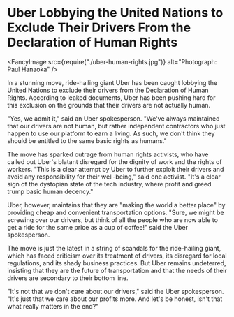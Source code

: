 # Uber Lobbying the United Nations to Exclude Their Drivers From the Declaration of Human Rights

<Metadata dateIso8601="2023-02-20T22:11:52.173Z" />

<FancyImage
  src={require("./uber-human-rights.jpg")}
  alt="Photograph: Paul Hanaoka"
/>

In a stunning move, ride-hailing giant Uber has been caught lobbying the United Nations to exclude their drivers from the Declaration of Human Rights. According to leaked documents, Uber has been pushing hard for this exclusion on the grounds that their drivers are not actually human.

"Yes, we admit it," said an Uber spokesperson. "We've always maintained that our drivers are not human, but rather independent contractors who just happen to use our platform to earn a living. As such, we don't think they should be entitled to the same basic rights as humans."

The move has sparked outrage from human rights activists, who have called out Uber's blatant disregard for the dignity of work and the rights of workers. "This is a clear attempt by Uber to further exploit their drivers and avoid any responsibility for their well-being," said one activist. "It's a clear sign of the dystopian state of the tech industry, where profit and greed trump basic human decency."

Uber, however, maintains that they are "making the world a better place" by providing cheap and convenient transportation options. "Sure, we might be screwing over our drivers, but think of all the people who are now able to get a ride for the same price as a cup of coffee!" said the Uber spokesperson.

The move is just the latest in a string of scandals for the ride-hailing giant, which has faced criticism over its treatment of drivers, its disregard for local regulations, and its shady business practices. But Uber remains undeterred, insisting that they are the future of transportation and that the needs of their drivers are secondary to their bottom line.

"It's not that we don't care about our drivers," said the Uber spokesperson. "It's just that we care about our profits more. And let's be honest, isn't that what really matters in the end?"
